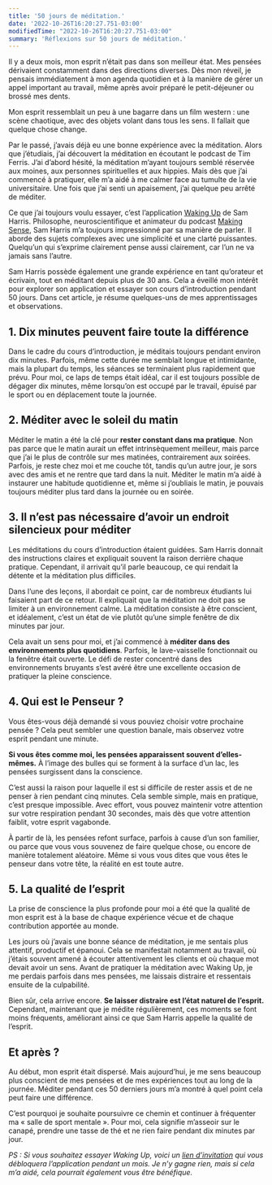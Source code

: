 ```yaml
---
title: '50 jours de méditation.'
date: '2022-10-26T16:20:27.751-03:00'
modifiedTime: "2022-10-26T16:20:27.751-03:00"
summary: 'Réflexions sur 50 jours de méditation.'
---
```


Il y a deux mois, mon esprit n’était pas dans son meilleur état. Mes pensées dérivaient constamment dans des directions diverses. Dès mon réveil, je pensais immédiatement à mon agenda quotidien et à la manière de gérer un appel important au travail, même après avoir préparé le petit-déjeuner ou brossé mes dents.

Mon esprit ressemblait un peu à une bagarre dans un film western : une scène chaotique, avec des objets volant dans tous les sens. Il fallait que quelque chose change.

Par le passé, j’avais déjà eu une bonne expérience avec la méditation. Alors que j’étudiais, j’ai découvert la méditation en écoutant le podcast de Tim Ferris. J’ai d’abord hésité, la méditation m’ayant toujours semblé réservée aux moines, aux personnes spirituelles et aux hippies. Mais dès que j’ai commencé à pratiquer, elle m’a aidé à me calmer face au tumulte de la vie universitaire. Une fois que j’ai senti un apaisement, j’ai quelque peu arrêté de méditer.

Ce que j’ai toujours voulu essayer, c’est l’application [Waking Up](https://www.wakingup.com) de Sam Harris. Philosophe, neuroscientifique et animateur du podcast [Making Sense](https://samharris.org/podcast/), Sam Harris m’a toujours impressionné par sa manière de parler. Il aborde des sujets complexes avec une simplicité et une clarté puissantes. Quelqu’un qui s’exprime clairement pense aussi clairement, car l’un ne va jamais sans l’autre.

Sam Harris possède également une grande expérience en tant qu’orateur et écrivain, tout en méditant depuis plus de 30 ans. Cela a éveillé mon intérêt pour explorer son application et essayer son cours d’introduction pendant 50 jours. Dans cet article, je résume quelques-uns de mes apprentissages et observations.

## 1. Dix minutes peuvent faire toute la différence

Dans le cadre du cours d’introduction, je méditais toujours pendant environ dix minutes. Parfois, même cette durée me semblait longue et intimidante, mais la plupart du temps, les séances se terminaient plus rapidement que prévu. Pour moi, ce laps de temps était idéal, car il est toujours possible de dégager dix minutes, même lorsqu’on est occupé par le travail, épuisé par le sport ou en déplacement toute la journée.

## 2. Méditer avec le soleil du matin

Méditer le matin a été la clé pour **rester constant dans ma pratique**. Non pas parce que le matin aurait un effet intrinsèquement meilleur, mais parce que j’ai le plus de contrôle sur mes matinées, contrairement aux soirées. Parfois, je reste chez moi et me couche tôt, tandis qu’un autre jour, je sors avec des amis et ne rentre que tard dans la nuit. Méditer le matin m’a aidé à instaurer une habitude quotidienne et, même si j’oubliais le matin, je pouvais toujours méditer plus tard dans la journée ou en soirée.

## 3. Il n’est pas nécessaire d’avoir un endroit silencieux pour méditer

Les méditations du cours d’introduction étaient guidées. Sam Harris donnait des instructions claires et expliquait souvent la raison derrière chaque pratique. Cependant, il arrivait qu’il parle beaucoup, ce qui rendait la détente et la méditation plus difficiles.

Dans l’une des leçons, il abordait ce point, car de nombreux étudiants lui faisaient part de ce retour. Il expliquait que la méditation ne doit pas se limiter à un environnement calme. La méditation consiste à être conscient, et idéalement, c’est un état de vie plutôt qu’une simple fenêtre de dix minutes par jour.

Cela avait un sens pour moi, et j’ai commencé à **méditer dans des environnements plus quotidiens**. Parfois, le lave-vaisselle fonctionnait ou la fenêtre était ouverte. Le défi de rester concentré dans des environnements bruyants s’est avéré être une excellente occasion de pratiquer la pleine conscience.

## 4. Qui est le Penseur ?

Vous êtes-vous déjà demandé si vous pouviez choisir votre prochaine pensée ? Cela peut sembler une question banale, mais observez votre esprit pendant une minute.

**Si vous êtes comme moi, les pensées apparaissent souvent d’elles-mêmes.** À l’image des bulles qui se forment à la surface d’un lac, les pensées surgissent dans la conscience.

C’est aussi la raison pour laquelle il est si difficile de rester assis et de ne penser à rien pendant cinq minutes. Cela semble simple, mais en pratique, c’est presque impossible. Avec effort, vous pouvez maintenir votre attention sur votre respiration pendant 30 secondes, mais dès que votre attention faiblit, votre esprit vagabonde.

À partir de là, les pensées refont surface, parfois à cause d’un son familier, ou parce que vous vous souvenez de faire quelque chose, ou encore de manière totalement aléatoire. Même si vous vous dites que vous êtes le penseur dans votre tête, la réalité en est toute autre.

## 5. La qualité de l’esprit

La prise de conscience la plus profonde pour moi a été que la qualité de mon esprit est à la base de chaque expérience vécue et de chaque contribution apportée au monde.

Les jours où j’avais une bonne séance de méditation, je me sentais plus attentif, productif et épanoui. Cela se manifestait notamment au travail, où j’étais souvent amené à écouter attentivement les clients et où chaque mot devait avoir un sens. Avant de pratiquer la méditation avec Waking Up, je me perdais parfois dans mes pensées, me laissais distraire et ressentais ensuite de la culpabilité.

Bien sûr, cela arrive encore. **Se laisser distraire est l’état naturel de l’esprit.** Cependant, maintenant que je médite régulièrement, ces moments se font moins fréquents, améliorant ainsi ce que Sam Harris appelle la qualité de l’esprit.

## Et après ?

Au début, mon esprit était dispersé. Mais aujourd’hui, je me sens beaucoup plus conscient de mes pensées et de mes expériences tout au long de la journée. Méditer pendant ces 50 derniers jours m’a montré à quel point cela peut faire une différence.

C’est pourquoi je souhaite poursuivre ce chemin et continuer à fréquenter ma « salle de sport mentale ». Pour moi, cela signifie m’asseoir sur le canapé, prendre une tasse de thé et ne rien faire pendant dix minutes par jour.

_PS : Si vous souhaitez essayer Waking Up, voici un [lien d’invitation](https://share.wakingup.com/327932) qui vous débloquera l’application pendant un mois. Je n’y gagne rien, mais si cela m’a aidé, cela pourrait également vous être bénéfique._
